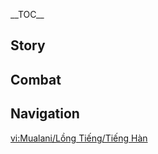 {{CharacterTabs}}
{{LanguageTabs}}
__TOC__
==Story==
{{VO/Story
|character           = Mualani
|language            = ko
|name                = 말라니

<!-- Hello -->
|vo_01_01_title      = 첫 만남…
|vo_01_01_subtitle   = Hello
|vo_01_01_file       = VO_{language}{character} Hello.ogg
|vo_01_01_tx         = 여행자, 이번 여행에 합류한 걸 환영해. 난 「샘물 무리」의 가이드 말라니야. 필요한 게 있으면 언제든 손을 들고 얘기해줘! 자, 이제 무기랑 소지품 잘 챙기고, 앞의 페이몬을 꼭 끌어안아줘. 그리고 제일 중요한 건, 고민을 내려놓고 내가 준비한 샤크 서핑보드 위에 올라서는 거야&mdash;&mdash;그럼 즐거운 여행, 시작!
|vo_01_01_rm         = 

<!-- Chats -->
|vo_02_01_title      = 잡담·나가 놀기
|vo_02_01_subtitle   = Chat: Going Out
|vo_02_01_file       = VO_{language}{character} Chat - Going Out.ogg
|vo_02_01_tx         = 「나가 놀 때」 가장 중요한 건 「나가는 거」야. 넌 나오기만 해. 남은 건 내가 알아서 할게
|vo_02_01_rm         = 

|vo_02_02_title      = 잡담·파도를 쫓아서
|vo_02_02_subtitle   = Chat: Chasing Waves
|vo_02_02_file       = VO_{language}{character} Chat - Chasing Waves.ogg
|vo_02_02_tx         = 파도를 쫓아 달려본 적 있어? 해보고 싶어? 해볼래? 지금 말이야 지금! 같이 바다로 가는 거야!
|vo_02_02_rm         = 

|vo_02_03_title      = 잡담·단결
|vo_02_03_subtitle   = Chat: Unity
|vo_02_03_file       = VO_{language}{character} Chat - Unity.ogg
|vo_02_03_tx         = 혼자 도전하면 불가능한 게 많아. 하지만 함께라면 수많은 불가능에 도전할 수 있지!
|vo_02_03_rm         = 

<!-- Weather -->
|vo_03_01_title      = 비가 올 때…
|vo_03_01_subtitle   = When It Rains
|vo_03_01_file       = VO_{language}{character} When It Rains.ogg
|vo_03_01_tx         = 하하! 지면이 미끌미끌한 게 슬라이딩해서 등장하기 딱 좋은걸!
|vo_03_01_rm         = 

|vo_03_02_title      = 번개가 칠 때…
|vo_03_02_subtitle   = When Thunder Strikes
|vo_03_02_file       = VO_{language}{character} When Thunder Strikes.ogg
|vo_03_02_tx         = 우와! 번개야? 번개 쳤어?
|vo_03_02_rm         = 

|vo_03_03_title      = 눈이 올 때…
|vo_03_03_subtitle   = When It Snows
|vo_03_03_file       = VO_{language}{character} When It Snows.ogg
|vo_03_03_tx         = 으… 일 끝내고 나면 얼른 가서 온천욕 해야지…
|vo_03_03_rm         = 

|vo_03_04_title      = 햇살이 좋을 때…
|vo_03_04_subtitle   = When the Sun Is Out
|vo_03_04_file       = VO_{language}{character} When the Sun Is Out.ogg
|vo_03_04_tx         = 누워서 햇볕 쬐고 싶다~ 다 쬐면 돌아누워서 또 쬐고~
|vo_03_04_rm         = 

|vo_03_05_title      = 강풍이 불 때…
|vo_03_05_subtitle   = When the Wind Is Blowing
|vo_03_05_file       = VO_{language}{character} When the Wind Is Blowing.ogg
|vo_03_05_tx         = 바람이 세면 파도도 커지지. 고난도 동작에 도전하기 딱 좋은 날씨네!
|vo_03_05_rm         = 

|vo_03_06_title      = 사막에 있을 때…
|vo_03_06_subtitle   = In the Desert
|vo_03_06_file       = VO_{language}{character} In the Desert.ogg
|vo_03_06_tx         = 모래 위에서 서핑하면 분명 짜릿하겠지! 「샘물 무리」의 말라니, 새로운 도전을 할 때야!
|vo_03_06_rm         = 

<!-- Greetings -->
|vo_04_01_title      = 아침 인사…
|vo_04_01_subtitle   = Good Morning
|vo_04_01_file       = VO_{language}{character} Good Morning.ogg
|vo_04_01_tx         = 좋은 소식, 나 오늘 늦잠 안 잤다! 그러니까 상으로 화려한 아침을 먹어야지~
|vo_04_01_rm         = 

|vo_04_02_title      = 점심 인사…
|vo_04_02_subtitle   = Good Afternoon
|vo_04_02_file       = VO_{language}{character} Good Afternoon.ogg
|vo_04_02_tx         = 아, 역시 너무 일찍 일어났나 봐…. 안 돼 안 돼, 눈앞에 모라가 반짝여, 점심에 눈 좀 붙여야겠어…
|vo_04_02_rm         = 

|vo_04_03_title      = 저녁 인사…
|vo_04_03_subtitle   = Good Evening
|vo_04_03_file       = VO_{language}{character} Good Evening.ogg
|vo_04_03_tx         = 배달 서비스 필요해? 김이 모락모락 나는 상태로 배달해 줄게. 내 서핑보드의 속도를 믿으라구
|vo_04_03_rm         = 

|vo_04_04_title      = 굿나잇…
|vo_04_04_subtitle   = Good Night
|vo_04_04_file       = VO_{language}{character} Good Night.ogg
|vo_04_04_tx         = 큰일이야… 모닥불 파티에서 신나게 춤추느라 잠 다 깼어. 오늘 밤 잠은 다 잤네…. 으으
|vo_04_04_rm         = 

<!-- About -->
|vo_05_01_title      = 말라니 자신에 대해·가게의 보물
|vo_05_01_subtitle   = About {character}: Flagship Product
|vo_05_01_file       = VO_{language}{character} About {character} - Flagship Product.ogg
|vo_05_01_tx         = 가게에 진열된 상품의 종류, 품질, 기능, 그리고 색상까지 전부 내가 꼼꼼하게 고른 거야. 그래도 가게의 보물이라면 단연 이 「빵빵 수영복」이지. 수영을 잘 못하는 친구라면 특히 추천해. 순식간에 공기를 주입해 몸에 고정할 수 있는 구명 빵빵볼로 변신해서 더 안전하게 수영할 수 있거든!<br>물론 수영을 안 할 때도 입을 수 있어. 난 파티에 입고 가는 걸 좋아해. 사람들의 시선을 한 몸에 받을 수 있거든! 이렇게 퉁퉁 통통… 퉁퉁 통통… 튕겨 다니는 거지!<br>참고로 색상도 행운을 부르는 조합이야!
|vo_05_01_rm         = 

|vo_05_02_title      = 말라니 자신에 대해·춤
|vo_05_02_subtitle   = About {character}: Dancing
|vo_05_02_friendship = 4
|vo_05_02_file       = VO_{language}{character} About {character} - Dancing.ogg
|vo_05_02_tx         = 「샘물 무리」는 최고의 휴양지야. 이곳에선 산과 강, 나무 한 그루, 풀 한 포기까지 사람들과 공명하고 서로 친구가 될 수 있지!<br>출렁이는 파도, 흔들리는 해초, 흩날리는 나뭇잎… 전부 내가 존경하는 춤 선생님이야. 그 리듬과 율동에 따라 몸을 흔들고~ 비틀고~ 한 바퀴 돌고서~ 챳! 어때? 멍하니 보지만 말고 너도 같이 해봐!
|vo_05_02_rm         = 

<!-- About Us -->
|vo_06_01_title      = 우리에 대해·인사
|vo_06_01_subtitle   = About Us: Greetings
|vo_06_01_file       = VO_{language}{character} About Us - Greetings.ogg
|vo_06_01_tx         = 서핑보드 볼래? 재질이랑 무늬, 컬러까지 엄청 다양해! 넌 행운의 색이 뭐야? 없다고? 그럼 내가 하나 골라줄게
|vo_06_01_rm         = 

|vo_06_02_title      = 우리에 대해·의지
|vo_06_02_subtitle   = About Us: Mutual Trust
|vo_06_02_quest      = Black Stone Under a White Stone
|vo_06_02_friendship = 6
|vo_06_02_file       = VO_{language}{character} About Us - Mutual Trust.ogg
|vo_06_02_tx         = 함께 밤의 신의 나라에 가고, 같이 신비의 섬의 빛을 바라본 만큼, 우린 이미 서로에게 목숨을 맡길 수 있는 동료야. 여행 중에 방향을 잃게 되면 나한테 꼭 알려줘! 난 엄청 대단한 가이드니까 서핑보드로 돌진해서라도 네가 나아갈 길을 만들어 줄게!
|vo_06_02_rm         = 

<!-- Miscellany I -->
|vo_07_01_title      = 「신의 눈」에 대해…
|vo_07_01_subtitle   = About the [[Vision]]
|vo_07_01_friendship = 4
|vo_07_01_file       = VO_{language}{character} About the Vision.ogg
|vo_07_01_tx         = 한동안은 「신의 눈」을 빵빵볼에 걸어놓곤 했어. 바닷물처럼 짙은 파란색이 아무리 봐도 완벽하게 어울리잖아! 근데 친구랑 발리볼하다가 이 일을 완전히 깜빡한 거야. 빵빵볼이 모래사장에 떨어지면서 「쨍그랑」하고 소리를 내는데, 휴우… 십 년 감수했지. 근데도 부서지지 않은 걸 보면, 이건 분명 행운의 징조야!
|vo_07_01_rm         = 

|vo_07_02_title      = 하고 싶은 이야기…
|vo_07_02_subtitle   = Something to Share
|vo_07_02_file       = VO_{language}{character} Something to Share.ogg
|vo_07_02_tx         = 혹시 강아지 무서워해? 아니면 우리 집 강아지랑 친구 좀 해주라! 우리 집 강아지는 사람을 너무 좋아해서, 누굴 만나든 달려가서 인사하곤 쓰다듬어 주길 기다리거든. 아, 참. 우린 종종 같이 물놀이도 해. 벌써 서핑보드도 탈 줄 안다니까? 역시 내가 키운 강아지야, 청출어람이 따로 없어!<br>나중에 기회가 되면 소개시켜 줄게. 널 보면 꼬리를 마구 흔들어댈걸? 꼬리에 맞으면 꽤 아프니까 조심해, 하하
|vo_07_02_rm         = 

|vo_07_03_title      = 흥미있는 일…
|vo_07_03_subtitle   = Interesting Things
|vo_07_03_file       = VO_{language}{character} Interesting Things.ogg
|vo_07_03_tx         = 「샘물 무리」의 어룡은 우리처럼 온천을 좋아해서 종종 우리랑 같은 온천에 몸을 담그기도 하지. 다만 네 앞에 있는 녀석의 성격이 좋은지 나쁜지 확신할 수 없다면 일단 거리를 두는 게 좋아.<br>어룡의 성격을 어떻게 판단하냐고? 하하, 내 방법은 간단해. 천천히 접근해서 조금씩 탐색하는 거야. 물지 않으면 성격이 온순한 편인 거고… 문다면… 친밀한 스킨십으로 생각하면 되지 않을까?
|vo_07_03_rm         = 

<!-- About Others -->
|vo_08_01_title      = 마비카에 대해…
|vo_08_01_subtitle   = About [[Mavuika]]
|vo_08_01_friendship = 4
|vo_08_01_file       = VO_{language}{character} About Mavuika.ogg
|vo_08_01_tx         = 불의 신님은 나타에서 가장 존경받는 분이셔. 나도 불의 신님을 무척 존경하고! 신분 때문만이 아니라… 서핑하는 모습이 정말 멋있으시거든!<br>전에 불의 신님을 수상 레이스에 초대한 적도 있는데… 응? 누가 이겼냐고? 일단 나랑 한 판 겨뤄볼래? 네가 이기면 알려줄게!
|vo_08_01_rm         = 

|vo_08_02_title      = 카치나에 대해…
|vo_08_02_subtitle   = About [[Kachina]]
|vo_08_02_friendship = 4
|vo_08_02_file       = VO_{language}{character} About Kachina.ogg
|vo_08_02_tx         = 카치나는 말을 신중히 하는 편이야, 성격은 또 착하고 온화하지. 분명 대단한 친구인데 설전을 싫어한다는 이유로 주변 사람들한테 과소평가당해. 어휴, 실력은 의심의 여지가 없지만, 자신감이 모자란 게 유일한 걱정이야. 남의 비난을 곧이곧대로 믿어 버리거든…. 그러니까 격려하는 건 물론이고, 카치나의 장점을 다른 사람들한테 알릴 거야. 언젠간 모두가 생각을 바꾸게 될걸!
|vo_08_02_rm         = 

|vo_08_03_title      = 키니치에 대해…
|vo_08_03_subtitle   = About [[Kinich]]
|vo_08_03_friendship = 4
|vo_08_03_file       = VO_{language}{character} About Kinich.ogg
|vo_08_03_tx         = 아쥬가 하루에 하는 말이 키니치가 일 년 동안 하는 말보다 더 많아. 그런 상황에서 키니치가 영향을 안 받고 줏대 있게 판단을 내리는 것도 참 대단해. 근데 아쥬랑 키니치 둘 다 운세 얘기에는 똑같이 무관심한 태도를 보이더라…
|vo_08_03_rm         = 

|vo_08_04_title      = 차스카에 대해…
|vo_08_04_subtitle   = About [[Chasca]]
|vo_08_04_friendship = 4
|vo_08_04_file       = VO_{language}{character} About Chasca.ogg
|vo_08_04_tx         = 차스카랑은 어렸을 때 만났어. 장난감을 서로 갖겠다고 다툰 적도 몇 번 있지…. 차스카가 「중재자」가 됐다는 걸 들었을 땐 꽤 의외였어. 천천히 자라나는 사람이 있는가 하면, 빠르게 변하는 사람도 있구나 싶더라고. 내 성장기는… 아직 멀었나?
|vo_08_04_rm         = 

|vo_08_05_title      = 시틀라리에 대해…
|vo_08_05_subtitle   = About [[Citlali]]
|vo_08_05_friendship = 4
|vo_08_05_file       = VO_{language}{character} About Citlali.ogg
|vo_08_05_tx         = 시틀라리 할머니는 「연기 주인」에서 가장 노련한 제사장이야! 게다가 보통 연장자도 아니고 완전 연장자지! 내 앞일을 몇 번 점쳐준 적도 있는데 완전 용했어. 전에 내 사업에서 행운의 색이 분홍색이랑 파란색이라고 했는데, 아니나 다를까 지금 가게에서 가장 잘 팔리는 상품이 분홍색이랑 파란색을 조합한 빵빵볼이거든!<br>최근에 또 조르러… 가 아니라 얼굴을 보러 갔는데, 어느 외지인이 나한테 행운을 가져다줄 거라고 하는 거야…. 어? 가만, 네가 그 외지인이구나!
|vo_08_05_rm         = 

|vo_08_06_title      = 얀사에 대해…
|vo_08_06_subtitle   = About [[Iansan]]
|vo_08_06_friendship = 4
|vo_08_06_file       = VO_{language}{character} About Iansan.ogg
|vo_08_06_tx         = 얀사는 「비옥한 터전」의 자랑이자 나타의 자랑이야. 지금까지 「불이 돌아온 밤의 순례」에 여러 번 참여했는데, 무패의 전적을 기록하고 있지! 그래서 나도 얀사의 수업에 등록도 하고 수강료도 냈는데… 계속 바빠서 훈련하러 갈 시간이 없네….<br>알겠어, 솔직히 말할게. 어쩌다가 훈련을 마친 카치나의 모습을 봐 버렸거든? 그때 이런 마음의 소리가 들리더라. 「아이고, 내가 잘하는 건 수상 종목인데, 지상 운동을 너무 많이 하면 좌초돼 버리겠어」 …크흠, 마음의 조언은 잘 새겨들어야지!
|vo_08_06_rm         = 

|vo_08_07_title      = 실로닌에 대해…
|vo_08_07_subtitle   = About [[Xilonen]]
|vo_08_07_friendship = 4
|vo_08_07_file       = VO_{language}{character} About Xilonen.ogg
|vo_08_07_tx         = 불의 신님도 인정한 장인인데, 실력은 두말할 것도 없지. 고대 이름이 산산조각 나도 감쪽같이 고칠 수 있을걸? 앗, 나 방금 너무 불길한 소릴 했나? 이렇게 중요한 걸 깨뜨리면 안 되지! 퉤퉤퉤, 나 방금 아무 말도 안 했어. 그러니까 너도 아무 얘기 못 들은 거야. 알겠지?
|vo_08_07_rm         = 

|vo_08_08_title      = 이파에 대해…
|vo_08_08_subtitle   = About [[Ifa]]
|vo_08_08_friendship = 4
|vo_08_08_file       = VO_{language}{character} About Ifa.ogg
|vo_08_08_tx         = 이파는 아주 제대로 된 사람이야! 뭐 하고 놀자고 부르든 항상 즐겁게 응해주고, 무슨 일을 하든 빠르고 깔끔하게 처리하거든. 이미 의사가 된 것만 아니었으면 수상 운동 코치가 됐어도 좋았을 텐데. 부족 차이? 에이, 그런 건 문제도 아니지!
|vo_08_08_rm         = 

|vo_08_09_title      = 유메미즈키 미즈키에 대해…
|vo_08_09_subtitle   = About [[Yumemizuki Mizuki]]
|vo_08_09_friendship = 4
|vo_08_09_file       = VO_{language}{character} About Yumemizuki Mizuki.ogg
|vo_08_09_tx         = 너 인맥 진짜 넓구나! 미즈키는 우리 「샘물 무리」의 친구야. 겉으론 차분해 보여도 수다 떨 줄 아는 사람이지. 어떤 주제든 잘 받아주고 계속 말을 이어갈 수 있거든…. 어쩔 땐 같이 이야기하다 시간 가는 줄 모른다니까, 헤헤.<br>아, 맞다! 미즈키 가게의 분점이 곧 여기에 오픈한대. 시간 되면 같이 응원하러 갈까? 개업 선물로 보라색 빵빵볼을 준비해 놨는데, 미즈키가 좋아했으면 좋겠다!
|vo_08_09_rm         = 

|vo_08_10_title      = 바레사에 대해…
|vo_08_10_subtitle   = About [[Varesa]]
|vo_08_10_friendship = 4
|vo_08_10_file       = VO_{language}{character} About Varesa.ogg
|vo_08_10_tx         = 바레사? …아! 바레사! 힘은 엄청 센데 대회에선 좀처럼 활약을 못하는 그 친구 말이지? 전에 얀사가 수영 특훈을 시키려고 데려온 적이 있어! 쉴 때 해변에 누워서 만화 두루마리를 보길래, 나도 따라서 몇 권 봤었지! 고대 용사의 이름을 수도 없이 읊어대는데, 그중엔 나도 기억 못 하는 「샘물 무리」 전사까지 있더라니까! 정말 대단했어!
|vo_08_10_rm         = 

<!-- More About -->
|vo_09_01_title      = 말라니에 대해 알기·첫 번째
|vo_09_01_subtitle   = More About {character}: I
|vo_09_01_file       = VO_{language}{character} More About {character} - 01.ogg
|vo_09_01_tx         = 시간 돼? 우리 집에 가서 얘기나 하지 않을래? 온천욕 하면서 수다 떨어도 좋고! 아니면 따로 가고 싶은 데 있어? 난 다 좋아. 모처럼의 기회라 사진기도 챙겼어. 포즈도 미리 시범을 보여줄게. 걱정 마, 오늘 우린 분명 재밌는 사진을 찍을 수 있을 거야!
|vo_09_01_rm         = 

|vo_09_02_title      = 말라니에 대해 알기·두 번째
|vo_09_02_subtitle   = More About {character}: II
|vo_09_02_friendship = 3
|vo_09_02_file       = VO_{language}{character} More About {character} - 02.ogg
|vo_09_02_tx         = 가이드는 경험이 무척 중요한 직업이야. 다행히 선조님들이 이런저런 귀중한 풍습을 남겨줘서 시행착오를 많이 줄일 수 있었지. 그래도 걱정 마, 무턱대고 관례를 따르는 건 아니니까. 이미 시도해 봤고, 실제로 효과를 본 관습만 따르고 있어.<br>효과가 없는 관습? 음… 예를 들면, 전에 새로운 곳을 탐험하려 했는데, 앞에 분명 다리가 있는데도 지도에는 배를 타고 강을 건너라고 표시되어 있는 거야. 그래서 물살도 측정해 보고, 다리에 장치나 위험이 있는지 점검해 봤지…. 그리고 결국 깨달았어. 선조님들이 다리를 추천하지 않은 이유는&mdash;&mdash;그땐 아직 다리가 없었기 때문이야!<br>아아… 역시 가이드는 경험이 무척 중요하다니까…
|vo_09_02_rm         = 

|vo_09_03_title      = 말라니에 대해 알기·세 번째
|vo_09_03_subtitle   = More About {character}: III
|vo_09_03_friendship = 4
|vo_09_03_file       = VO_{language}{character} More About {character} - 03.ogg
|vo_09_03_tx         = 난 외지에서 온 여행객을 안내해 주는 게 좋아. 매번 가이드가 끝나면 나타의 문화와 풍습에 대해 알려줘서 고맙다고 하는데, 사실 나도 감사해. 여행 내내 견문을 공유해 주고, 고향의 이야기나 내가 모르는 신기한 일화들을 들려주거든…. 그건 내게도 정말 쉽게 접하기 힘든 여행이야
|vo_09_03_rm         = 

|vo_09_04_title      = 말라니에 대해 알기·네 번째
|vo_09_04_subtitle   = More About {character}: IV
|vo_09_04_friendship = 5
|vo_09_04_file       = VO_{language}{character} More About {character} - 04.ogg
|vo_09_04_tx         = 최대한 모두가 납득할 수 있는 방법으로 친구를 사귀려고 하는데… 헤헤… 가끔 내가 너무 열정적이라 조금 버겁다고 에둘러 얘기하는 사람도 있더라…. 그래서 지금은 새 친구를 사귈 땐 최대한 자제하려고 해. 친해지면 다시 열정적으로 굴려고….<br>아, 혹시 나랑 지내면서 불편한 점이 있다면 망설이지 말고, 부담도 갖지 말고 바로 얘기해줘! 아니면 익명 쪽지를 보내도 돼. 바로 시정할게!
|vo_09_04_rm         = 

|vo_09_05_title      = 말라니에 대해 알기·다섯 번째
|vo_09_05_subtitle   = More About {character}: V
|vo_09_05_quest      = Black Stone Under a White Stone
|vo_09_05_friendship = 6
|vo_09_05_file       = VO_{language}{character} More About {character} - 05.ogg
|vo_09_05_tx         = 누구든 역경에 처하면 엄청난 잠재력을 발휘할 수 있어. 「불이 돌아온 밤의 순례」에 참여한 후로 난 이 말에 굉장히 공감하고 있어! 근데 난 아직도 「두 사람」이 「한 사람」보다 선택권이 넓고, 「세 사람」이 「두 사람」보다 승산이 더 높다고 생각해…. 모든 사람이 한마음으로 단결하면 분명 믿을 수 없는 기적을 만들어낼 수 있을 거야!<br>「밤 순찰자 전쟁」만 해도 그래. 지금의 우리는 물론, 대대로 나타를 지켜온 영웅들, 그리고 앞으로도 계속 노력해 갈 후배들까지, 모두의 노력이 쌓인 덕분에 나타가 갈수록 좋아지고 있는 거야. 난 이게 「우모자」의 의미라고 생각해…
|vo_09_05_rm         = 

<!-- Miscellany II -->
|vo_10_01_title      = 말라니의 취미…
|vo_10_01_subtitle   = {character}'s Hobbies
|vo_10_01_file       = VO_{language}{character} Hobbies.ogg
|vo_10_01_tx         = 수영, 다이빙, 수상스키, 서핑, 수상 패러글라이딩, 비치 발리볼, 카누, 잠수, 수상 발리볼, 그리고 수중 숨 참기…. 어휴, 내가 좋아하는 종목은 빵빵볼의 손을 빌려도 다 못 셀 정도야. 놀다가 지치면 물 위에 누워서 쉬는데, 몇 번이나 깊이 잠들어 버렸어. 편하긴 편한데, 깨어나 보면 어딘지 모르는 곳까지 떠내려가 있다는 게 문제랄까. 그래서 부족 어른들한테 엄청 혼났어…
|vo_10_01_rm         = 

|vo_10_02_title      = 말라니의 고민…
|vo_10_02_subtitle   = {character}'s Troubles
|vo_10_02_file       = VO_{language}{character} Troubles.ogg
|vo_10_02_tx         = 기분이 안 좋을 땐 난 이렇게 얘기해. 「에이, 괜찮아. 운이 나빴을 뿐인걸. 하루 운 나쁜 게 평생 운 나쁜 것도 아닌데 뭐」 그럼 기분이 서서히 나아지지. 그래도 안 되면 흐르는 영혼길을 타고 고속 커브 길에서 시원하게 소리를 질러. 그렇게 몇 번 반복하다 보면 고민 같은 건 어느새 뒷전이더라, 절대 날 따라올 수 없으니까
|vo_10_02_rm         = 

|vo_10_03_title      = 좋아하는 음식…
|vo_10_03_subtitle   = Favorite Food
|vo_10_03_file       = VO_{language}{character} Favorite Food.ogg
|vo_10_03_tx         = 채소도, 새고기나 짐승고기도 하나 없이 해산물로 한 대접 가득한 요리를 먹으면 꼭 바닷속 물고기가 돼서 헤엄치는 기분이 들더라…. 음~ 완전 대만족!
|vo_10_03_rm         = 

|vo_10_04_title      = 싫어하는 음식…
|vo_10_04_subtitle   = Least Favorite Food
|vo_10_04_file       = VO_{language}{character} Least Favorite Food.ogg
|vo_10_04_tx         = 어릴 때 몰래 우유를 온천에 부은 게 아직도 후회돼. 안 그랬으면 키가 좀 더 컸을 텐데…. 그래도 괜찮아, 아테아 아줌마한테 다신 안 그러기로 약속했거든! 앞으로는 꼬박꼬박 마실 거니까 아직 더 클 수 있어! 너도 마찬가지야! 이걸 교훈 삼아서 경각심을 가져야 해!
|vo_10_04_rm         = 

<!-- Receiving a Gift -->
|vo_11_01_title      = 선물 획득·첫 번째
|vo_11_01_subtitle   = Receiving a Gift: I
|vo_11_01_file       = VO_{language}{character} Receiving a Gift - 01.ogg
|vo_11_01_tx         = 어떻게 이렇게 맛있지?! 서핑보드를 타고 텀블링을 세 바퀴는 돌고 싶을 정도야, 그것도 착지 없이!
|vo_11_01_rm         = 

|vo_11_02_title      = 선물 획득·두 번째
|vo_11_02_subtitle   = Receiving a Gift: II
|vo_11_02_file       = VO_{language}{character} Receiving a Gift - 02.ogg
|vo_11_02_tx         = 혹시 더 있어? 파티 요리로 내놓으면 단숨에 싹쓸이하겠는데
|vo_11_02_rm         = 

|vo_11_03_title      = 선물 획득·세 번째
|vo_11_03_subtitle   = Receiving a Gift: III
|vo_11_03_file       = VO_{language}{character} Receiving a Gift - 03.ogg
|vo_11_03_tx         = 온천물에 한 번 담가볼래? 그럼 식감이 더 좋아질 거야!
|vo_11_03_rm         = 

<!-- Birthday -->
|vo_12_01_title      = 생일…
|vo_12_01_subtitle   = Birthday
|vo_12_01_file       = VO_{language}{character} Birthday (Aether).ogg
|vo_12_01_tx         = {{A|VO KO Mualani Birthday (Lumine).ogg}} 생일 축하해! 선물은 이따가 열어봐. 일부러 인기가 가장 많은 레스토랑을 골랐어…. 축하해주는 친구가 많겠지만, 여행 중에 인연이 닿은 사람들의 생일 축하도 한번 받아볼래?<br>헤헤, 자자, 여기 앉아서 모두의 축복을 받아봐. 흠흠&mdash;&mdash;실례할게. 다들 여기 주목해줘! 오늘은 내 친구의 생일이야. 뛰어난 실력과 고상한 인품을 가졌으며, 사나운 괴수를 물리치고 여린 영혼까지 구원한 영웅 중의 영웅이지! 자리에 앉은 모두들 이 친구에게 최고의 축복을 전해줄래? 자, 이쪽 친구들! 날 따라서&mdash;&mdash;보물 찾기 대박 나라! 좋아, 저쪽 친구들&mdash;&mdash;전투는 언제나 손쉽게! 아주 좋아, 마지막으로 다 같이&mdash;&mdash;생일 축하해, 늘 건강하고 행복해야 해!
|vo_12_01_rm         = 

<!-- Feelings About Ascension -->
|vo_13_01_title      = 돌파의 느낌·기
|vo_13_01_subtitle   = Feelings About Ascension: Intro
|vo_13_01_ascension  = 1
|vo_13_01_file       = VO_{language}{character} Feelings About Ascension - 01.ogg
|vo_13_01_tx         = 하하, 마침 딱 내가 원하던 거였어! 그럼 사양하지 않을게
|vo_13_01_rm         = 

|vo_13_02_title      = 돌파의 느낌·승
|vo_13_02_subtitle   = Feelings About Ascension: Building Up
|vo_13_02_ascension  = 2
|vo_13_02_file       = VO_{language}{character} Feelings About Ascension - 02.ogg
|vo_13_02_tx         = 힘이 솟구치고 있어. 치열하고 짜릿하게 비치 발리볼 한 판 할래?
|vo_13_02_rm         = 

|vo_13_03_title      = 돌파의 느낌·전
|vo_13_03_subtitle   = Feelings About Ascension: Climax
|vo_13_03_ascension  = 4
|vo_13_03_file       = VO_{language}{character} Feelings About Ascension - 03.ogg
|vo_13_03_tx         = 운세가 보인다…. 감이 왔다고! 저번에 날 뒤집어 버렸던 거대한 파도를 정복할 수 있을 것 같아. 나 지금 당장 도전하러 갈래!
|vo_13_03_rm         = 

|vo_13_04_title      = 돌파의 느낌·결
|vo_13_04_subtitle   = Feelings About Ascension: Conclusion
|vo_13_04_ascension  = 6
|vo_13_04_file       = VO_{language}{character} Feelings About Ascension - 04.ogg
|vo_13_04_tx         = 웬만하면 난 여행객의 안전을 생각해서 위험한 곳에 가는 걸 제지하는 편이야. 하지만 넌 피치 못할 사정 때문에 위험한 곳에 갈 수밖에 없단 걸 알아. 그러니까 네 안전을 위해, 너랑 함께 여행하게 해줘. 우리 같이 위험한 상황을 헤쳐 나가자
|vo_13_04_rm         = 
}}

==Combat==
{{Combat VO
|character           = Mualani
|language            = ko

<!-- Elemental Skill -->
|skill_1_tx          = 가자!
|skill_1_rm          = 
|skill_2_tx          = 드리프트~
|skill_2_rm          = 
|skill_3_tx          = 더 빠르게!
|skill_3_rm          = 
|skill_4_tx          = 유후!
|skill_4_rm          = 
|skill_5_tx          = 최고야!
|skill_5_rm          = 
|skill_6_tx          = 파도닷!
|skill_6_rm          = 

<!-- Elemental Burst -->
|burst_1_tx          = 거친 파도가 몰아친다~!
|burst_1_rm          = 
|burst_2_tx          = 날아라 상어!
|burst_2_rm          = 
|burst_3_tx          = 짜잔! 행운의 파도!
|burst_3_rm          = 

<!-- Sprint Start -->
|sprint-s_1_tx       = 뛰자!
|sprint-s_1_rm       = 
|sprint-s_2_tx       = 서핑보드 빌려줄까?
|sprint-s_2_rm       = 
|sprint-s_3_file     = Sprint Start 03

<!-- Deploying Wind Glider -->
|glider_1_file       = Deploying Wind Glider 01,Deploying Wind Glider 02,Deploying Wind Glider 03

<!-- Opening Treasure Chest -->
|chest_1_tx          = 내가 그랬지? 오늘은 운수 좋은 날이라니까!
|chest_1_rm          = 
|chest_2_tx          = 좋은 물건은 늘 마지막에 등장하는 법이지
|chest_2_rm          = 
|chest_3_tx          = 앗, 떨어졌다. 얼른 주워. 재물운이 떨어지지 말아야 할 텐데…
|chest_3_rm          = 

<!-- Low HP -->
|low-hp_1_tx         = 난 내 여행객을 지켜야 해
|low-hp_1_rm         = 
|low-hp_2_tx         = 오늘은 운이 안 좋네…
|low-hp_2_rm         = 
|low-hp_3_tx         = 이길 거야…. 이길 거라고!
|low-hp_3_rm         = 

<!-- Ally Low HP -->
|ally-low-hp_1_tx    = 넌 혼자가 아냐!
|ally-low-hp_1_rm    = 
|ally-low-hp_2_tx    = 너무해, 내가 혼내줄게!
|ally-low-hp_2_rm    = 

<!-- Fallen -->
|fallen_1_tx         = 낙오하면 안 되는데…
|fallen_1_rm         = 
|fallen_2_tx         = 「우리는 홀로 싸우지 않아」…
|fallen_2_rm         = 
|fallen_3_tx         = 종착지는… 집…
|fallen_3_rm         = 

<!-- Light Hit Taken -->
|hit-l_1_tx          = 그래그래
|hit-l_1_rm          = 
|hit-l_1_file        = Light Hit Taken 02
|hit-l_2_file        = Light Hit Taken 01,Light Hit Taken 03,Light Hit Taken 04,Light Hit Taken 05,Light Hit Taken 06

<!-- Heavy Hit Taken -->
|hit-h_1_tx          = 너무해!
|hit-h_1_rm          = 
|hit-h_2_tx          = 내 서핑보드가&mdash;&mdash;
|hit-h_2_rm          = 
|hit-h_3_file        = Heavy Hit Taken 03,Heavy Hit Taken 04,Heavy Hit Taken 05,Heavy Hit Taken 06

<!-- Joining Party -->
|join_1_tx           = 우와, 이 조합이면 무적이지!
|join_1_rm           = 
|join_2_tx           = 안녕? 다른 팀원들도 안녕?
|join_2_rm           = 
|join_3_tx           = 유후! 가자 가자~
|join_3_rm           = 

<!-- Character Idles -->
|idle_1_file         = Standby 01

<!-- Light Attack -->
|atk-l_1_file        = Light Attack 01,Light Attack 02,Light Attack 03,Light Attack 04,Light Attack 05,Light Attack 06,Light Attack 07

<!-- Mid Attack -->
|atk-m_1_file        = Mid Attack 01,Mid Attack 02,Mid Attack 03

<!-- Heavy Attack -->
|atk-h_1_file        = Heavy Attack 01,Heavy Attack 02,Heavy Attack 03

<!-- Climbing -->
|climb_1_file        = Climbing 01,Climbing 02,Climbing 03

<!-- Climbing Breath -->
|climb-b_1_file      = Climbing Breath 01,Climbing Breath 02,Climbing Breath 03

<!-- Jumping -->
|jump_1_file         = Jumping 01,Jumping 02,Jumping 03,Jumping 04,Jumping 05

<!-- Nightsoul Transmission -->
|nightsoul_1_actual_tx = {{tx}}
}}

==Navigation==
{{Character Navbox|vo-ko}}

[[vi:Mualani/Lồng Tiếng/Tiếng Hàn]]